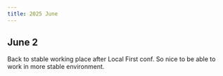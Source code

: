 ```yaml
---
title: 2025 June
---
```


## June 2

Back to stable working place after Local First conf. So nice to be able to work in more stable environment.
